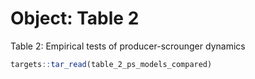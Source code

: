 # Object: Table 2

Table 2: Empirical tests of producer-scrounger dynamics

```r
targets::tar_read(table_2_ps_models_compared)
```

